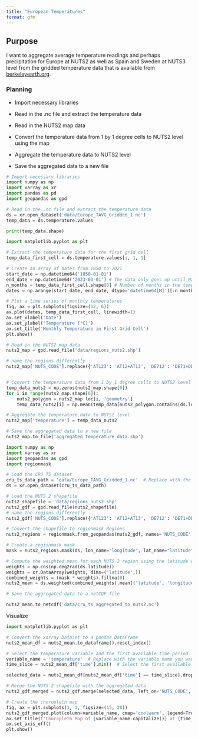 ```yaml
---
title: "European Temperatures"
format: gfm
---
```


## Purpose

I want to aggregate average temperature readings and perhaps precipitation for Europe at NUTS2 as well as Spain and Sweden at NUTS3 level from the gridded temperature data that is available from [berkeleyearth.org](https://berkeleyearth.org/data/).

### Planning

-   Import necessary libraries

-   Read in the .nc file and extract the temperature data

-   Read in the NUTS2 map data

-   Convert the temperature data from 1 by 1 degree cells to NUTS2 level using the map

-   Aggregate the temperature data to NUTS2 level

-   Save the aggregated data to a new file

```python
# Import necessary libraries
import numpy as np
import xarray as xr
import pandas as pd
import geopandas as gpd

# Read in the .nc file and extract the temperature data
ds = xr.open_dataset('data/Europe_TAVG_Gridded_1.nc')
temp_data = ds.temperature.values

print(temp_data.shape)
```

```python
import matplotlib.pyplot as plt

# Extract the temperature data for the first grid cell
temp_data_first_cell = ds.temperature.values[:, 1, 1]

# Create an array of dates from 1850 to 2021
start_date = np.datetime64('1850-01-01')
end_date = np.datetime64('2023-03-01') # The data only goes up until March 2021
n_months = temp_data_first_cell.shape[0] # Number of months in the temperature data
dates = np.arange(start_date, end_date, dtype='datetime64[M]')[:n_months] # Subset of dates array that matches the length of the temperature data

# Plot a time series of monthly temperatures
fig, ax = plt.subplots(figsize=(12, 6))
ax.plot(dates, temp_data_first_cell, linewidth=1)
ax.set_xlabel('Date')
ax.set_ylabel('Temperature (°C)')
ax.set_title('Monthly Temperature in First Grid Cell')
plt.show()

```


```python
# Read in the NUTS2 map data
nuts2_map = gpd.read_file('data/regions_nuts2.shp')

# name the regions differently
nuts2_map['NUTS_CODE'].replace({'AT123': 'AT12+AT13', 'DE712': 'DE71+DE72', 'DE912': 'DE91+DE92'}, inplace=True)


# Convert the temperature data from 1 by 1 degree cells to NUTS2 level using the map
temp_data_nuts2 = np.zeros(nuts2_map.shape[0])
for i in range(nuts2_map.shape[0]):
    nuts2_polygon = nuts2_map.loc[i, 'geometry']
    temp_data_nuts2[i] = np.mean(temp_data[nuts2_polygon.contains(ds.longitude.values), nuts2_polygon.contains(ds.latitude.values)])

# Aggregate the temperature data to NUTS2 level
nuts2_map['temperature'] = temp_data_nuts2

# Save the aggregated data to a new file
nuts2_map.to_file('aggregated_temperature_data.shp')

```



```python
import numpy as np
import xarray as xr
import geopandas as gpd
import regionmask

# Load the CRU TS dataset
cru_ts_data_path = 'data/Europe_TAVG_Gridded_1.nc'  # Replace with the path to your CRU TS data file
ds = xr.open_dataset(cru_ts_data_path)

# Load the NUTS 2 shapefile
nuts2_shapefile = 'data/regions_nuts2.shp'
nuts2_gdf = gpd.read_file(nuts2_shapefile)
# name the regions differently
nuts2_gdf['NUTS_CODE'].replace({'AT123': 'AT12+AT13', 'DE712': 'DE71+DE72', 'DE912': 'DE91+DE92'}, inplace=True)

# Convert the shapefile to regionmask Regions
nuts2_regions = regionmask.from_geopandas(nuts2_gdf, names='NUTS_CODE', abbrevs='NUTS_CODE', name='NUTS2')

# Create a regionmask mask
mask = nuts2_regions.mask(ds, lon_name="longitude", lat_name="latitude")

# Compute the weighted mean for each NUTS 2 region using the latitude weights
weights = np.cos(np.deg2rad(ds.latitude))
weights = xr.DataArray(weights, dims=('latitude',))
combined_weights = (mask * weights).fillna(0)
nuts2_mean = ds.weighted(combined_weights).mean(('latitude', 'longitude'))

# Save the aggregated data to a netCDF file

nuts2_mean.to_netcdf('data/cru_ts_aggregated_to_nuts2.nc')


```

Visualize

```python
import matplotlib.pyplot as plt

# Convert the xarray Dataset to a pandas DataFrame
nuts2_mean_df = nuts2_mean.to_dataframe().reset_index()

# Select the temperature variable and the first available time period
variable_name = 'temperature'  # Replace with the variable name you want to visualize
time_slice = nuts2_mean_df['time'].min()  # Select the first available time period

selected_data = nuts2_mean_df[nuts2_mean_df['time'] == time_slice].drop(columns=['time'])

# Merge the NUTS 2 shapefile with the aggregated data
nuts2_gdf_merged = nuts2_gdf.merge(selected_data, left_on='NUTS_CODE', right_on='region')

# Create the choropleth map
fig, ax = plt.subplots(1, 1, figsize=(15, 20))
nuts2_gdf_merged.plot(column=variable_name, cmap='coolwarm', legend=True, ax=ax)
ax.set_title(f'Choropleth Map of {variable_name.capitalize()} at {time_slice}', fontsize=20)
ax.set_axis_off()
plt.show()

```

